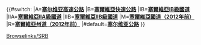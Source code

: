 {{#switch:{{{type|}}}
|A='''[[塞尔维亚高速公路]]'''
|B='''[[塞尔维亚公路网|塞爾維亞快速公路]]'''
|IB='''[[塞尔维亚公路网|塞爾維亞IB級國道]]'''
|IIA='''[[塞尔维亚公路网|塞爾維亞IIA級國道]]'''
|IIB='''[[塞尔维亚公路网|塞爾維亞IIB級國道]]'''
|M='''[[塞尔维亚公路网|塞爾維亞國道（2012年前）]]'''
|R='''[[塞尔维亚公路网|塞爾維亞州道（2012年前）]]'''
|#default='''[[塞尔维亚公路网|塞尔维亚公路]]'''
}}<noinclude>
[[Category:Europe highway infobox templates|Browselinks/SRB]]
</noinclude>